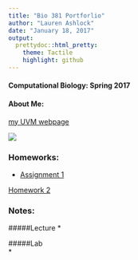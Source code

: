 ```yaml
---
title: "Bio 381 Portforlio"
author: "Lauren Ashlock"
date: "January 18, 2017"
output: 
  prettydoc::html_pretty:
    theme: Tactile
    highlight: github
---
```


#### Computational Biology: Spring 2017


#### About Me:
[my UVM webpage](https://www.uvm.edu/~biology/?Page=students/ashlockl.php&SM=facultysubmenu.html)  

![](abalonesml.jpg)



### Homeworks:

* [Assignment 1]()  

[Homework 2](Assignment_2.html)

### Notes:

#####Lecture
*    





#####Lab   
*    

